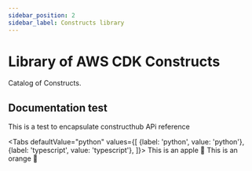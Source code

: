 ```yaml
---
sidebar_position: 2
sidebar_label: Constructs library
---
```


# Library of AWS CDK Constructs

Catalog of Constructs.

## Documentation test

This is a test to encapsulate constructhub APi reference

<Tabs
  defaultValue="python"
  values={[
    {label: 'python', value: 'python'},
    {label: 'typescript', value: 'typescript'},
  ]}>
  <TabItem value="python">This is an apple 🍎</TabItem>
  <TabItem value="typescript">This is an orange 🍊</TabItem>
</Tabs>
